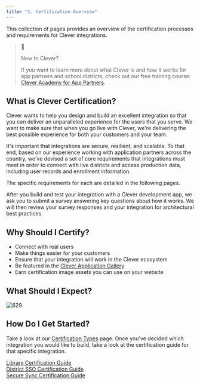 ```yaml
---
title: "1. Certification Overview"
---
```


This collection of pages provides an overview of the certification processes and requirements for Clever integrations.

> 📘
> 
> New to Clever?
> 
> If you want to learn more about what Clever is and how it works for app partners and school districts, check out our free training course: [Clever Academy for App Partners](https://clever.academy/ca-app-partners).

## What is Clever Certification?

Clever wants to help you design and build an excellent integration so that you can deliver an unparalleled experience for the users that you serve. We want to make sure that when you go live with Clever, we're delivering the best possible experience for both your customers and your team.

It's important that integrations are secure, resilient, and scalable. To that end, based on our experience working with application partners across the country, we've devised a set of core requirements that integrations must meet in order to connect with live districts and access production data, including user records and enrollment information.

The specific requirements for each are detailed in the following pages.

After you build and test your integration with a Clever development app, we ask you to submit a survey answering key questions about how it works. We will then review your survey responses and your integration for architectural best practices.

## Why Should I Certify?

* Connect with real users
* Make things easier for your customers
* Ensure that your integration will work in the Clever ecosystem
* Be featured in the [Clever Application Gallery](https://clever.com/app-gallery)
* Earn certification image assets you can use on your website

## What Should I Expect?

![629](/images/fe85a1b-PE_Troubleshooting_Flow_Charts-Dev_Doc_Cert_What_to_Expect.drawio_1.png "PE Troubleshooting Flow Charts-Dev Doc Cert What to Expect.drawio (1).png") 

## How Do I Get Started?

Take a look at our [Certification Types](/docs/certification-overview) page. Once you've decided which integration you would like to build, take a look at the certification guide for that specific integration.

[Library Certification Guide](/docs/library-certification-guide)  
[District SSO Certification Guide](/docs/district-sso-certification-guide)  
[Secure Sync Certification Guide](/docs/secure-sync-certification-guide)